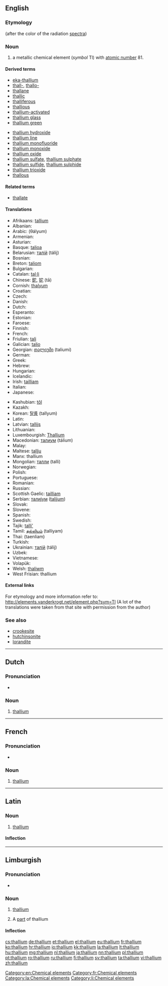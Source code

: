 {{also|Thallium}}
==English==
{{elements|Tl|mercury|Hg|lead|Pb}}

===Etymology===
{{etyl|grc}} {{term|θαλλός||green branch}} (after the color of the radiation [[spectra]])

===Noun===
{{en-noun|-}}
{{wikipedia}}

# a metallic chemical element (''symbol'' Tl) with [[atomic number]] 81.

====Derived terms====
{{top2}}
* [[eka-thallium]]
* [[thall-]], [[thallo-]]
* [[thallane]]
* [[thallic]]
* [[thalliferous]]
* [[thallious]]
* [[thallium-activated]]
* [[thallium glass]]
* [[thallium green]]
{{mid2}}
* [[thallium hydroxide]]
* [[thallium line]]
* [[thallium monofluoride]]
* [[thallium monoxide]]
* [[thallium oxide]]
* [[thallium sulfate]], [[thallium sulphate]]
* [[thallium sulfide]], [[thallium sulphide]]
* [[thallium trioxide]]
* [[thallous]]
{{bottom}}

====Related terms====
* [[thallate]]

====Translations====
{{trans-top|chemical element}}
* Afrikaans: [[tallium]]
* Albanian: {{t-|sq|talium|xs=Albanian}}
* Arabic: {{Arab|[[ثاليوم]]}} (θályum) {{m}}
* Armenian: {{t-|hy|թալիում|tr=tʿalium}}
* Asturian: {{t-|ast|taliu|m}}
* Basque: [[talioa]]
* Belarusian: [[талiй]] (tálij) {{m}}
* Bosnian: {{t-|bs|talij}}
* Breton: [[taliom]]
* Bulgarian: {{t-|bg|таллий|m|tr=tállij}}
* Catalan: [[tal·li]]
* Chinese: [[鉈]], [[铊]] (tā)
* Cornish: [[thalyum]]
* Croatian: {{t+|hr|talij}}
* Czech: {{t+|cs|thallium}}
* Danish: {{t-|da|thallium}}
* Dutch: {{t+|nl|thallium|n}}
* Esperanto: {{t-|eo|talio|xs=Esperanto}}
* Estonian: {{t-|et|tallium}}
* Faroese: {{t-|fo|thallium|xs=Faroese}}
* Finnish: {{t+|fi|tallium}}
* French: {{t+|fr|thallium|m}}
* Friulian: [[tali]]
* Galician: [[talio]]
* Georgian: [[თალიუმი]] (taliumi)
* German: {{t+|de|Thallium|n}}
* Greek: {{t+|el|θάλλιο|n|tr=thállio}}
* Hebrew: {{t+|he|תליום|tr=tályum}}
* Hungarian: {{t+|hu|tallium}}
* Icelandic: {{t+|is|þallín}}
* Irish: [[tailliam]]
* Italian: {{t+|it|tallio|m}}
* Japanese: {{t+|ja|タリウム|tr=tariumu}}
{{trans-mid}}
* Kashubian: [[tôl]]
* Kazakh: {{t-|kk|таллий|tr=tallii|sc=Cyrl|xs=Kazakh}}
* Korean: [[탈륨]] (tallyum)
* Latin: {{t+|la|thallium}}
* Latvian: [[tallijs]]
* Lithuanian: {{t+|lt|talis|xs=Lithuanian}}
* Luxembourgish: [[Thallium]]
* Macedonian: [[талиум]] (tálium)
* Malay: {{t-|ms|talium|xs=Malay}}
* Maltese: [[tallju]]
* Manx: thallium
* Mongolian: [[талли]] (talli)
* Norwegian: {{t-|no|thallium}}
* Polish: {{t+|pl|tal|m}}
* Portuguese: {{t+|pt|tálio|m}}
* Romanian: {{t+|ro|taliu|n}}
* Russian: {{t+|ru|таллий|m|tr=tállij}}
* Scottish Gaelic: [[tailliam]]
* Serbian: [[талиjум]] ([[talijum]]) {{m}}
* Slovak: {{t-|sk|tálium}}
* Slovene: {{t+|sl|talij}}
* Spanish: {{t+|es|talio|m}}
* Swedish: {{t+|sv|tallium}}
* Tajik: [[talli']]
* Tamil: [[தல்லியம்]] (talliyam)
* Thai: {{Thai|[[แทลเลียม]]}} (taenliam)
* Turkish: {{t+|tr|talyum}}
* Ukrainian: [[талiй]] (tálij) {{m}}
* Uzbek: {{t-|uz|таллий|tr=talliy|sc=Cyrl|xs=Uzbek}}
* Vietnamese: {{t+|vi|tali|xs=Vietnamese}}
* Volapük: {{t+|vo|talin|xs=Volapük}}
* Welsh: [[thaliwm]]
* West Frisian: thallium
{{trans-bottom}}

====External links====
For etymology and more information refer to:
http://elements.vanderkrogt.net/element.php?sym=Tl
(A lot of the translations were taken from that site with permission from the author)

===See also===
* [[crookesite]]
* [[hutchinsonite]]
* [[lorandite]]

[[Category:en:Chemical elements]]

----

==Dutch==
{{wikipedia|lang=nl}}
{{elements|Tl|kwik|Hg|lood|Pb|lang=nl}}

===Pronunciation===
* {{audio|Nl-thallium.ogg|Audio}}

===Noun===
{{nl-noun|n|-|-}}

# [[#English|thallium]]

----

==French==
{{wikipedia|lang=fr}}

===Pronunciation===
* {{IPA|lang=fr|/ta.ljɔm/ }}

===Noun===
{{fr-noun-unc|m}}

# [[#English|thallium]]

[[Category:fr:Chemical elements]]

----

==Latin==
{{wikipedia|lang=la}}

===Noun===
{{la-noun|thallium|thallii|thalliī|n|second}}

# [[#English|thallium]]

====Inflection====
{{la-decl-2nd-N|thalli}}

[[Category:la:Chemical elements]]

----

==Limburgish==

===Pronunciation===
* {{IPA|[ˈðɑ˦ʎɔ˧m]|lang=li}}

===Noun===
{{li-noun|g=n}}

# {{uncountable|lang=li}} [[thallium#English|thallium]]
# A [[part]] of thallium

====Inflection====
{{li-decl-noun-um|thalli}}

[[Category:li:Chemical elements]]

[[cs:thallium]]
[[de:thallium]]
[[et:thallium]]
[[el:thallium]]
[[eu:thallium]]
[[fr:thallium]]
[[ko:thallium]]
[[hr:thallium]]
[[io:thallium]]
[[kk:thallium]]
[[la:thallium]]
[[lt:thallium]]
[[hu:thallium]]
[[mg:thallium]]
[[nl:thallium]]
[[ja:thallium]]
[[nn:thallium]]
[[pl:thallium]]
[[pt:thallium]]
[[ro:thallium]]
[[ru:thallium]]
[[fi:thallium]]
[[sv:thallium]]
[[ta:thallium]]
[[vi:thallium]]
[[zh:thallium]]